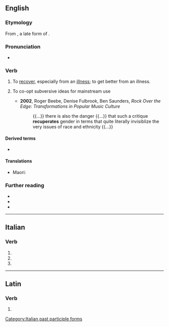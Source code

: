 ==English==

===Etymology===
{{PIE root|en|keh₂p}}
From {{der|en|la|recuperō}}, a late form of {{m|la|reciperō||to get again, regain, recover}}.

===Pronunciation===
* {{IPA|/ɹɪˈk(j)uːpəˌɹeɪt/|lang=en}}

===Verb===
{{en-verb|recuperat}}

# To [[recover]], especially from an [[illness]]; to get better from an illness.
# {{lb|en|sociology}} To co-opt subversive ideas for mainstream use
#* '''2002''', Roger Beebe, ‎Denise Fulbrook, ‎Ben Saunders, ''Rock Over the Edge: Transformations in Popular Music Culture''
#*: {{...}} there is also the danger {{...}} that such a critique '''recuperates''' gender in terms that quite literally invisiblize the very issues of race and ethnicity {{...}}

====Derived terms====
* {{l|en|recuperation}}

====Translations====
{{trans-see|recover, especially from an illness|recover}}

{{trans-top|recover from illness}}
* Maori: {{t|mi|whakamāui}}
{{trans-mid}}
{{trans-bottom}}

===Further reading===
* {{R:Webster 1913}}
* {{R:Century 1911}}
* {{R:OneLook}}

----

==Italian==

===Verb===
{{head|it|verb form}}

# {{inflection of|recuperare||2|p|pres|indc|lang=it}}
# {{inflection of|recuperare||2|p|impr|lang=it}}
# {{feminine plural of|recuperato|lang=it}}

[[Category:Italian past participle forms]]

----

==Latin==

===Verb===
{{la-verb-form|recuperāte}}

# {{inflection of|recuperō||2|p|pres|actv|impr|lang=la}}